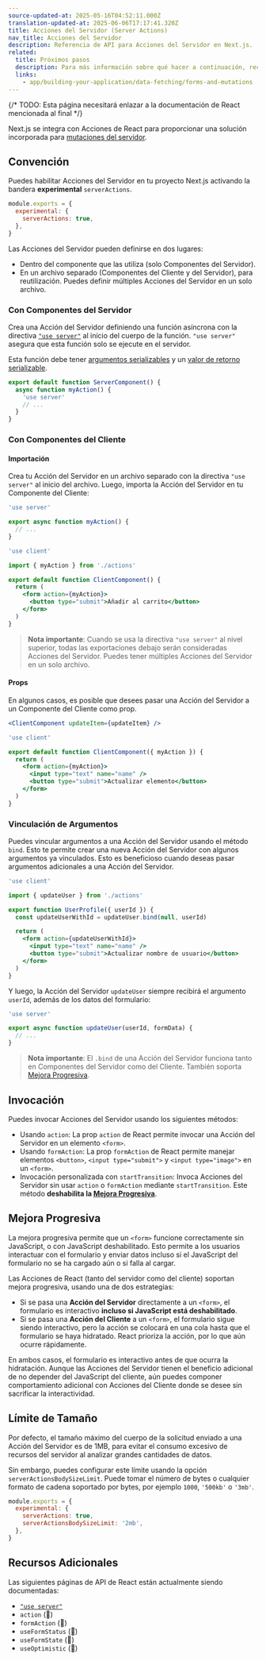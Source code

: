 ```yaml
---
source-updated-at: 2025-05-16T04:52:11.000Z
translation-updated-at: 2025-06-06T17:17:41.320Z
title: Acciones del Servidor (Server Actions)
nav_title: Acciones del Servidor
description: Referencia de API para Acciones del Servidor en Next.js.
related:
  title: Próximos pasos
  description: Para más información sobre qué hacer a continuación, recomendamos las siguientes secciones
  links:
    - app/building-your-application/data-fetching/forms-and-mutations
---
```


{/* TODO: Esta página necesitará enlazar a la documentación de React mencionada al final */}

Next.js se integra con Acciones de React para proporcionar una solución incorporada para [mutaciones del servidor](/docs/app/building-your-application/data-fetching/forms-and-mutations).

## Convención

Puedes habilitar Acciones del Servidor en tu proyecto Next.js activando la bandera **experimental** `serverActions`.

```js filename="next.config.js"
module.exports = {
  experimental: {
    serverActions: true,
  },
}
```

Las Acciones del Servidor pueden definirse en dos lugares:

- Dentro del componente que las utiliza (solo Componentes del Servidor).
- En un archivo separado (Componentes del Cliente y del Servidor), para reutilización. Puedes definir múltiples Acciones del Servidor en un solo archivo.

### Con Componentes del Servidor

Crea una Acción del Servidor definiendo una función asíncrona con la directiva [`"use server"`](https://react.dev/reference/react/use-server) al inicio del cuerpo de la función. `"use server"` asegura que esta función solo se ejecute en el servidor.

Esta función debe tener [argumentos serializables](https://developer.mozilla.org/docs/Glossary/Serialization) y un [valor de retorno serializable](https://developer.mozilla.org/docs/Glossary/Serialization).

```jsx filename="app/page.js" highlight={2}
export default function ServerComponent() {
  async function myAction() {
    'use server'
    // ...
  }
}
```

### Con Componentes del Cliente

#### Importación

Crea tu Acción del Servidor en un archivo separado con la directiva `"use server"` al inicio del archivo. Luego, importa la Acción del Servidor en tu Componente del Cliente:

```js filename="app/actions.js" highlight={1}
'use server'

export async function myAction() {
  // ...
}
```

```jsx filename="app/client-component.jsx" highlight={1}
'use client'

import { myAction } from './actions'

export default function ClientComponent() {
  return (
    <form action={myAction}>
      <button type="submit">Añadir al carrito</button>
    </form>
  )
}
```

> **Nota importante**: Cuando se usa la directiva `"use server"` al nivel superior, todas las exportaciones debajo serán consideradas Acciones del Servidor. Puedes tener múltiples Acciones del Servidor en un solo archivo.

#### Props

En algunos casos, es posible que desees pasar una Acción del Servidor a un Componente del Cliente como prop.

```jsx
<ClientComponent updateItem={updateItem} />
```

```jsx filename="app/client-component.jsx"
'use client'

export default function ClientComponent({ myAction }) {
  return (
    <form action={myAction}>
      <input type="text" name="name" />
      <button type="submit">Actualizar elemento</button>
    </form>
  )
}
```

### Vinculación de Argumentos

Puedes vincular argumentos a una Acción del Servidor usando el método `bind`. Esto te permite crear una nueva Acción del Servidor con algunos argumentos ya vinculados. Esto es beneficioso cuando deseas pasar argumentos adicionales a una Acción del Servidor.

```jsx filename="app/client-component.jsx" highlight={6}
'use client'

import { updateUser } from './actions'

export function UserProfile({ userId }) {
  const updateUserWithId = updateUser.bind(null, userId)

  return (
    <form action={updateUserWithId}>
      <input type="text" name="name" />
      <button type="submit">Actualizar nombre de usuario</button>
    </form>
  )
}
```

Y luego, la Acción del Servidor `updateUser` siempre recibirá el argumento `userId`, además de los datos del formulario:

```js filename="app/actions.js"
'use server'

export async function updateUser(userId, formData) {
  // ...
}
```

> **Nota importante**: El `.bind` de una Acción del Servidor funciona tanto en Componentes del Servidor como del Cliente. También soporta [Mejora Progresiva](#mejora-progresiva).

## Invocación

Puedes invocar Acciones del Servidor usando los siguientes métodos:

- Usando `action`: La prop `action` de React permite invocar una Acción del Servidor en un elemento `<form>`.
- Usando `formAction`: La prop `formAction` de React permite manejar elementos `<button>`, `<input type="submit">` y `<input type="image">` en un `<form>`.
- Invocación personalizada con `startTransition`: Invoca Acciones del Servidor sin usar `action` o `formAction` mediante `startTransition`. Este método **deshabilita la [Mejora Progresiva](#mejora-progresiva)**.

## Mejora Progresiva

La mejora progresiva permite que un `<form>` funcione correctamente sin JavaScript, o con JavaScript deshabilitado. Esto permite a los usuarios interactuar con el formulario y enviar datos incluso si el JavaScript del formulario no se ha cargado aún o si falla al cargar.

Las Acciones de React (tanto del servidor como del cliente) soportan mejora progresiva, usando una de dos estrategias:

- Si se pasa una **Acción del Servidor** directamente a un `<form>`, el formulario es interactivo **incluso si JavaScript está deshabilitado**.
- Si se pasa una **Acción del Cliente** a un `<form>`, el formulario sigue siendo interactivo, pero la acción se colocará en una cola hasta que el formulario se haya hidratado. React prioriza la acción, por lo que aún ocurre rápidamente.

En ambos casos, el formulario es interactivo antes de que ocurra la hidratación. Aunque las Acciones del Servidor tienen el beneficio adicional de no depender del JavaScript del cliente, aún puedes componer comportamiento adicional con Acciones del Cliente donde se desee sin sacrificar la interactividad.

## Límite de Tamaño

Por defecto, el tamaño máximo del cuerpo de la solicitud enviado a una Acción del Servidor es de 1MB, para evitar el consumo excesivo de recursos del servidor al analizar grandes cantidades de datos.

Sin embargo, puedes configurar este límite usando la opción `serverActionsBodySizeLimit`. Puede tomar el número de bytes o cualquier formato de cadena soportado por bytes, por ejemplo `1000`, `'500kb'` o `'3mb'`.

```js filename="next.config.js"
module.exports = {
  experimental: {
    serverActions: true,
    serverActionsBodySizeLimit: '2mb',
  },
}
```

## Recursos Adicionales

Las siguientes páginas de API de React están actualmente siendo documentadas:

- [`"use server"`](https://react.dev/reference/react/use-server)
- `action` (🚧)
- `formAction` (🚧)
- `useFormStatus` (🚧)
- `useFormState` (🚧)
- `useOptimistic` (🚧)